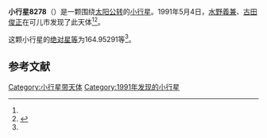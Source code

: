 {{Infobox planet
| bgcolour = #FFFFC0
| name = 8278
| symbol = 
| image = 
| caption = 
| discovery = yes
| discovery_ref = 
| discoverer = [[水野義兼|水野義兼]]、[[古田俊正|古田俊正]]
| discovery_site = [[可儿市|可儿市]] 
| discovered = 1991年5月4日
| designations = yes
| mp_name = 
| named_after = 
| alt_names = 1991 JJ/ 1976 UG4 / 1976 YZ3
| mp_category = [[主带小行星|主带小行星]]
| orbit_ref = <ref name="a">[http://ssd.jpl.nasa.gov/sbdb.cgi?sstr=8278 8278] {{Wayback|url=http://ssd.jpl.nasa.gov/sbdb.cgi?sstr=8278 |date=20210717063716 }}，小行星數據庫瀏覽器（JPL Small-Body Database Browser）－[[美国国家航空航天局|美国国家航空航天局]]喷气推进实验室</ref>
| epoch = 2456400.5 (2013年4月18日更新)
| aphelion = {{convert|2.9203282|AU|km|3|abbr=on|lk=out}}
| perihelion = {{convert|2.2684068|AU|km|3|abbr=on}}
| semimajor = {{convert|2.5943675|AU|km|3|abbr=on}}
| eccentricity = 0.1256417
| period = 1526.320248 [[日|日]]<br />4.18[[儒略年|儒略年]]
| avg_speed = 
| inclination = 14.11030
| asc_node = 62.55847
| mean_anomaly = 
| arg_peri = 164.95291
| satellites = 
| physical_characteristics = yes
| dimensions = 
| mass = 
| density = 
| surface_grav = 
| escape_velocity = 
| sidereal_day = 
| axial_tilt = 
| pole_ecliptic_lat = 
| pole_ecliptic_lon = 
| albedo = 
| temperatures= 
| temp_name1 = 
| mean_temp_1 = 
| max_temp_1 = 
| temp_name2 = 
| max_temp_2 = 
| spectral_type = 
| abs_magnitude = 164.95291
}}

'''小行星8278'''（{{lang-en|8278}}）是一颗围绕[[太阳|太阳]][[公转|公转]]的[[小行星|小行星]]。1991年5月4日，[[水野義兼|水野義兼]]、[[古田俊正|古田俊正]]在可儿市发现了此天体<ref name="a" /><ref>{{cite news|title=小行星列表|url=http://cfa-www.harvard.edu/iau/lists/NumberedMPs.txt|accessdate=2013-07-08|newspaper=哈佛大学|archive-date=2008-05-17|archive-url=https://web.archive.org/web/20080517010638/http://cfa-www.harvard.edu/iau/lists/NumberedMPs.txt|dead-url=no}}</ref>。

这颗小行星的[[绝对星等|绝对星等]]为164.95291等<ref name="a" />。

==参考文献==
{{reflist}}
{{Minor Planet Number|[[小行星8277|小行星8277]]|[[小行星8279|小行星8279]]}}

{{小天体}}

[[Category:小行星带天体|Category:小行星带天体]]
[[Category:1991年发现的小行星|Category:1991年发现的小行星]]

{{asteroid-stub}}
